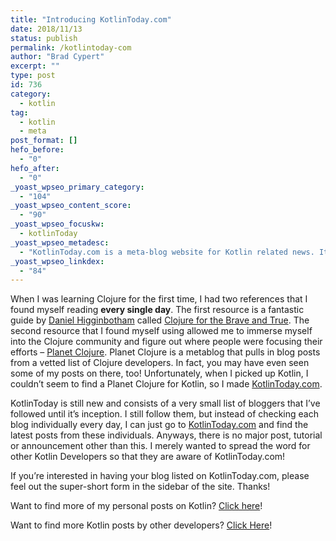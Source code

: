 ```yaml
---
title: "Introducing KotlinToday.com"
date: 2018/11/13
status: publish
permalink: /kotlintoday-com
author: "Brad Cypert"
excerpt: ""
type: post
id: 736
category:
  - kotlin
tag:
  - kotlin
  - meta
post_format: []
hefo_before:
  - "0"
hefo_after:
  - "0"
_yoast_wpseo_primary_category:
  - "104"
_yoast_wpseo_content_score:
  - "90"
_yoast_wpseo_focuskw:
  - kotlinToday
_yoast_wpseo_metadesc:
  - "KotlinToday.com is a meta-blog website for Kotlin related news. It features posts from notable Kotlin developers in the industry and helps you learn Kotlin!"
_yoast_wpseo_linkdex:
  - "84"
---
```


When I was learning Clojure for the first time, I had two references that I found myself reading **every single day**. The first resource is a fantastic guide by [Daniel Higginbotham](http://www.flyingmachinestudios.com/) called [Clojure for the Brave and True](https://www.braveclojure.com/). The second resource that I found myself using allowed me to immerse myself into the Clojure community and figure out where people were focusing their efforts – [Planet Clojure](http://planet.clojure.in/). Planet Clojure is a metablog that pulls in blog posts from a vetted list of Clojure developers. In fact, you may have even seen some of my posts on there, too! Unfortunately, when I picked up Kotlin, I couldn’t seem to find a Planet Clojure for Kotlin, so I made [KotlinToday.com](http://www.kotlintoday.com/).

KotlinToday is still new and consists of a very small list of bloggers that I’ve followed until it’s inception. I still follow them, but instead of checking each blog individually every day, I can just go to [KotlinToday.com](http://www.kotlintoday.com) and find the latest posts from these individuals. Anyways, there is no major post, tutorial or announcement other than this. I merely wanted to spread the word for other Kotlin Developers so that they are aware of KotlinToday.com!

If you’re interested in having your blog listed on KotlinToday.com, please feel out the super-short form in the sidebar of the site. Thanks!

Want to find more of my personal posts on Kotlin? [Click here](http://www.bradcypert.com/category/kotlin/)!

Want to find more Kotlin posts by other developers? [Click Here](http://www.kotlintoday.com)!
